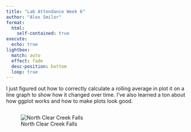 ```yaml
---
title: "Lab Attendance Week 6"
author: "Alex Smilor"
format: 
  html:
    self-contained: true
execute:
  echo: true
lightbox:
  match: auto
  effect: fade
  desc-position: bottom
  loop: true
---
```


I just figured out how to correctly calculate a rolling average in plot it on a line graph to show how it changed over time. I've also learned a ton about how ggplot works and how to make plots look good.

::: {style="display: grid; grid-template-columns: repeat(auto-fit, minmax(350px, 1fr));grid-gap: 1em;"}
![North Clear Creek Falls](img/Waterfall.jpg){description="A Waterfall in Colorado" fig-alt="A waterfall surrounded by red cliffs"}
:::